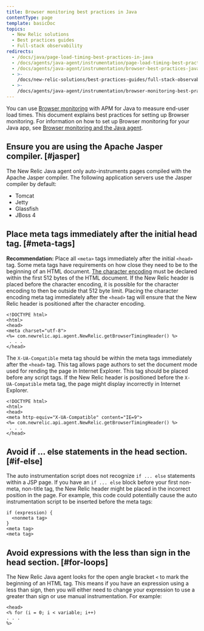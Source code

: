 ```yaml
---
title: Browser monitoring best practices in Java
contentType: page
template: basicDoc
topics:
  - New Relic solutions
  - Best practices guides
  - Full-stack observability
redirects:
  - /docs/java/page-load-timing-best-practices-in-java
  - /docs/agents/java-agent/instrumentation/page-load-timing-best-practices-java
  - /docs/agents/java-agent/instrumentation/browser-best-practices-java
  - >-
    /docs/new-relic-solutions/best-practices-guides/full-stack-observability/browser-best-practices-java
  - >-
    /docs/agents/java-agent/instrumentation/browser-monitoring-best-practices-java
---
```


You can use [Browser monitoring](/docs/browser/new-relic-browser/getting-started/introduction-new-relic-browser) with APM for Java to measure end-user load times. This document explains best practices for setting up Browser monitoring. For information on how to set up Browser monitoring for your Java app, see [Browser monitoring and the Java agent](/docs/agents/java-agent/instrumentation/page-load-timing-java).

## Ensure you are using the Apache Jasper compiler. [#jasper]

The New Relic Java agent only auto-instruments pages compiled with the Apache Jasper compiler. The following application servers use the Jasper compiler by default:

* Tomcat
* Jetty
* Glassfish
* JBoss 4

## Place meta tags immediately after the initial head tag. [#meta-tags]

**Recommendation:** Place all `<meta>` tags immediately after the initial `<head>` tag. Some meta tags have requirements on how close they need to be to the beginning of an HTML document. [The character encoding](http://www.w3.org/TR/html-markup/syntax.html#character-encoding) must be declared within the first 512 bytes of the HTML document. If the New Relic header is placed before the character encoding, it is possible for the character encoding to then be outside that 512 byte limit. Placing the character encoding meta tag immediately after the `<head>` tag will ensure that the New Relic header is positioned after the character encoding.

```
<!DOCTYPE html>
<html>
<head>
<meta charset="utf-8">
<%= com.newrelic.api.agent.NewRelic.getBrowserTimingHeader() %>
 . . .
</head>
```

The `X-UA-Compatible` meta tag should be within the meta tags immediately after the `<head>` tag. This tag allows page authors to set the document mode used for rending the page in Internet Explorer. This tag should be placed before any script tags. If the New Relic header is positioned before the `X-UA-Compatible` meta tag, the page might display incorrectly in Internet Explorer.

```
<!DOCTYPE html>
<html>
<head>
<meta http-equiv="X-UA-Compatible" content="IE=9">
<%= com.newrelic.api.agent.NewRelic.getBrowserTimingHeader() %>
 . . .
</head>
```

## Avoid if ... else statements in the head section. [#if-else]

The auto instrumentation script does not recognize `if ... else` statements within a JSP page. If you have an `if ... else` block before your first non-meta, non-title tag, the New Relic header might be placed in the incorrect position in the page. For example, this code could potentially cause the auto instrumentation script to be inserted before the meta tags:

```
if (expression) {
  <nonmeta tag>
}
<meta tag>
<meta tag>
```

## Avoid expressions with the less than sign in the head section. [#for-loops]

The New Relic Java agent looks for the open angle bracket `<` to mark the beginning of an HTML tag. This means if you have an expression using a less than sign, then you will either need to change your expression to use a greater than sign or use manual instrumentation. For example:

```
<head>
<% for (i = 0; i < variable; i++)
. . . 
%>
```
